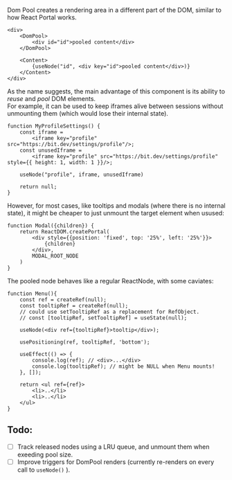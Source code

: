 Dom Pool creates a rendering area in a different part of the DOM, similar to how React Portal works.  

```tsx
<div>
	<DomPool>
		<div id="id">pooled content</div>
	</DomPool>
	
	<Content>
		{useNode("id", <div key="id">pooled content</div>)}
	</Content>
</div>
```

As the name suggests, the main advantage of this component is its ability to *reuse* and *pool* DOM elements.  
For example, it can be used to keep iframes alive between sessions without unmounting them (which would lose their internal state).  

```tsx
function MyProfileSettings() {
	const iframe =
		<iframe key="profile" src="https://bit.dev/settings/profile"/>;
	const unusedIframe =
		<iframe key="profile" src="https://bit.dev/settings/profile" style={{ height: 1, width: 1 }}/>;
	
	useNode("profile", iframe, unusedIframe)
	
	return null;
}
```

However, for most cases, like tooltips and modals (where there is no internal state), it might be cheaper to just unmount the target element when usused:

```tsx
function Modal({children}) {	
	return ReactDOM.createPortal(
		<div style={{position: 'fixed', top: '25%', left: '25%'}}>
			{children}
		</div>,
		MODAL_ROOT_NODE
	)
}
```


The pooled node behaves like a regular ReactNode, with some caviates:
```tsx
function Menu(){
	const ref = createRef(null);
	const tooltipRef = createRef(null);
	// could use setTooltipRef as a replacement for RefObject.
	// const [tooltipRef, setTooltipRef] = useState(null);
	
	useNode(<div ref={tooltipRef}>tooltip</div>);
	
	usePositioning(ref, tooltipRef, 'bottom');
	
	useEffect(() => {
		console.log(ref); // <div>...</div>
		console.log(tooltipRef); // might be NULL when Menu mounts!
	}, []);

	return <ul ref={ref}>
		<li>..</li>
		<li>..</li>
	</ul>
}
```

## Todo:
- [ ] Track released nodes using a LRU queue, and unmount them when exeeding pool size.
- [ ] Improve triggers for DomPool renders (currently re-renders on every call to `useNode()` ).

<!-- The main advantage of this compo -->